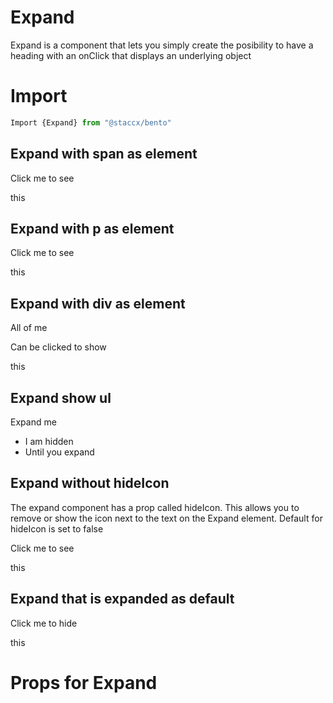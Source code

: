 
<Meta title="Components|Expand" component={Expand}/>

# Expand

Expand is a component that lets you simply create the posibility to have a heading with an onClick that displays 
an underlying object

# Import 

```javascript
Import {Expand} from "@staccx/bento"
```

## Expand with span as element
<Preview>
  <Story name="Expand span">
    <Expand>
        <span>Click me to see</span>
            <div>
                <p>this</p>
            </div>
    </Expand>
  </Story>
</Preview>

## Expand with p as element
<Preview>
  <Story name="Expand p">
    <Expand>
        <p>Click me to see</p>
            <div>
                <p>this</p>
            </div>
    </Expand>
  </Story>
</Preview>

## Expand with div as element
<Preview>
  <Story name="Expand div">
    <Expand>
        <div>
           <p>All of me</p>
           <p> Can be clicked to show</p>
        </div>
            <div>
                <p>this</p>
            </div>
    </Expand>
  </Story>
</Preview>

## Expand show ul
<Preview>
  <Story name="Expand show ul">
    <Expand>
      <span>Expand me</span>
      <div>
        <ul>
          <li>I am hidden</li>
          <li> Until you expand</li>
        </ul>
      </div>
    </Expand>
  </Story>
</Preview>

## Expand without hideIcon
The expand component has a prop called hideIcon. This allows you to remove or show the icon next to the text
on the Expand element. Default for hideIcon is set to false

<Preview>
  <Story name="Expand no hideIcon">
    <Expand hideIcon={true}>
        <span>Click me to see</span>
            <div>
                <p>this</p>
            </div>
    </Expand>
  </Story>
</Preview>

## Expand that is expanded as default
<Preview>
  <Story name="Expand expanded default">
    <Expand expanded={true}>
        <span>Click me to hide</span>
            <div>
                <p>this</p>
            </div>
    </Expand>
  </Story>
</Preview>


# Props for Expand

<Props of={Expand}/>
